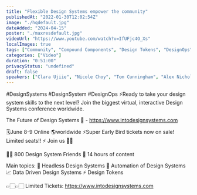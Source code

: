 ```yaml
---
title: "Flexible Design Systems empower the community"
publishedAt: "2022-01-30T12:02:54Z"
image: "./hqdefault.jpg"
dateAdded: "2024-04-15"
poster: "./maxresdefault.jpg"
videoUrl: "https://www.youtube.com/watch?v=IfUFjc4O_Xs"
localImages: true
tags: ["Community", "Compound Components", "Design Tokens", "DesignOps", "Flexibility"]
categories: ["Video"]
duration: "0:51:00"
privacyStatus: "undefined"
draft: false
speakers: ["Clara Ujiie", "Nicole Choy", "Tom Cunningham", "Alex Nicholls", "Alan Smith"]
---
```

#DesignSystems #DesignSystem #DesignOps
⚡️Ready to take your design system skills to the next level? 
Join the biggest virtual, interactive Design Systems conference worldwide.

The Future of Design Systems 🚀 - https://www.intodesignsystems.com

🗓️June 8-9 Online 🌎worldwide
⚡️Super Early Bird tickets now on sale! Limited seats!! ⚡️
Join us 🙌🏻

👋🏻 800 Design System Friends
🎨 14 hours of content

Main topics:
🎨 Headless Design Systems
🤖 Automation of Design Systems
📈 Data Driven Design Systems
⚡️ Design Tokens

👉🏻👉🏻 Limited Tickets: https://www.intodesignsystems.com

